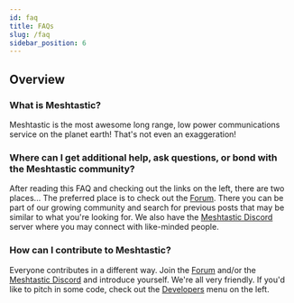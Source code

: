 ```yaml
---
id: faq
title: FAQs
slug: /faq
sidebar_position: 6
---
```


<!---
Note to Contributors:

Best Practices for the FAQ:

- Keep the answers Non-Technical. The FAQ should be targeted to non-geeks.
- This FAQ is not the authoritative document. Provide a short answer and a link to learn more.

Format should be:
## Overview
Details about FAQ page

### Question
Answer (Include links to settings/developers/supported hardware etc)

 --->

## Overview

### What is Meshtastic?

Meshtastic is the most awesome long range, low power communications service on the planet earth! That's not even an exaggeration!

### Where can I get additional help, ask questions, or bond with the Meshtastic community?

After reading this FAQ and checking out the links on the left, there are two places... The preferred place is to check out the [Forum](https://meshtastic.discourse.group). There you can be part of our growing community and search for previous posts that may be similar to what you're looking for. We also have the [Meshtastic Discord](https://discord.gg/ktMAKGBnBs) server where you may connect with like-minded people.

### How can I contribute to Meshtastic?

Everyone contributes in a different way. Join the [Forum](https://meshtastic.discourse.group) and/or the [Meshtastic Discord](https://discord.gg/ktMAKGBnBs) and introduce yourself. We're all very friendly. If you'd like to pitch in some code, check out the [Developers](/docs/category/developers) menu on the left.

